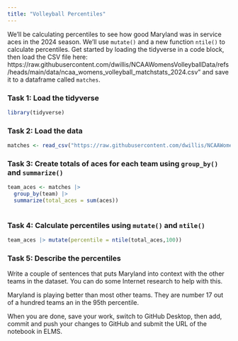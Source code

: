 ```yaml
---
title: "Volleyball Percentiles"
---
```


We'll be calculating percentiles to see how good Maryland was in service aces in the 2024 season. We'll use `mutate()` and a new function `ntile()` to calculate percentiles. Get started by loading the tidyverse in a code block, then load the CSV file here: https://raw.githubusercontent.com/dwillis/NCAAWomensVolleyballData/refs/heads/main/data/ncaa_womens_volleyball_matchstats_2024.csv" and save it to a dataframe called `matches`.

### Task 1: Load the tidyverse
```r
library(tidyverse)
```


### Task 2: Load the data

```r
matches <- read_csv("https://raw.githubusercontent.com/dwillis/NCAAWomensVolleyballData/refs/heads/main/data/ncaa_womens_volleyball_matchstats_2024.csv")
```


### Task 3: Create totals of aces for each team using `group_by()` and `summarize()`

```r
team_aces <- matches |> 
  group_by(team) |> 
  summarize(total_aces = sum(aces))
  
```


### Task 4: Calculate percentiles using `mutate()` and `ntile()`
```r
team_aces |> mutate(percentile = ntile(total_aces,100))
```


### Task 5: Describe the percentiles

Write a couple of sentences that puts Maryland into context with the other teams in the dataset. You can do some Internet research to help with this.

Maryland is playing better than most other teams. They are number 17 out of a hundred teams an in the 95th percentile.

When you are done, save your work, switch to GitHub Desktop, then add, commit and push your changes to GitHub and submit the URL of the notebook in ELMS.







